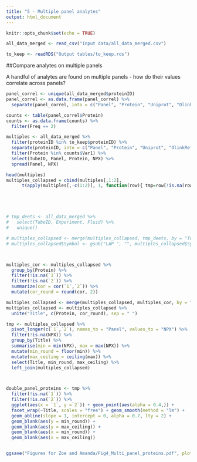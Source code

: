 ```yaml
---
title: "5 - Multiple panel analytes"
output: html_document
---
```


```r
knitr::opts_chunk$set(echo = TRUE)
```

```r

all_data_merged <- read_csv("Input data/all_data_merged.csv")

to_keep <- readRDS("Output tables/to_keep.rds")

```
##Compare analytes on multiple panels

A handful of analytes are found on multiple panels - how do their values correlate across panels?

```r

panel_correl <- unique(all_data_merged$proteinID)
panel_correl <- as.data.frame(panel_correl) %>%
  separate(panel_correl, into = c("Panel", "Protein", "Uniprot", "OlinkRef"), sep = "_", remove = FALSE)

counts <- table(panel_correl$Protein)
counts <- as.data.frame(counts) %>%
  filter(Freq == 2)

multiples <- all_data_merged %>%
  filter(proteinID %in% to_keep$proteinID) %>%
  separate(proteinID, into = c("Panel", "Protein", "Uniprot", "OlinkRef"), sep = "_", remove = FALSE) %>%
  filter(Protein %in% counts$Var1) %>%
  select(TubeID, Panel, Protein, NPX) %>%
  spread(Panel, NPX)  

head(multiples)
multiples_collapsed = cbind(multiples[,1:2], 
      t(apply(multiples[,-c(1:2)], 1, function(row){ tmp=row[!is.na(row)]; c(tmp[1],tmp[2]) })))





# tmp_deets <- all_data_merged %>%
#   select(TubeID, Experiment, Fluid) %>%
#   unique()

# multiples_collapsed <- merge(multiples_collapsed, tmp_deets, by = "TubeID", all.y = FALSE)
# multiples_collapsed$Symbol <- gsub("LAP ", "", multiples_collapsed$Symbol)



multiples_cor <- multiples_collapsed %>%
  group_by(Protein) %>%
  filter(!is.na(`1`)) %>%
  filter(!is.na(`2`)) %>%
  summarize(cor = cor(`1`,`2`)) %>%
  mutate(cor_round = round(cor, 2))

multiples_collapsed <- merge(multiples_collapsed, multiples_cor, by = "Protein")
multiples_collapsed <- multiples_collapsed %>%
  unite("Title", c(Protein, cor_round), sep = " ")

tmp <- multiples_collapsed %>%
  pivot_longer(c(`1`,`2`), names_to = "Panel", values_to = "NPX") %>%
  filter(!is.na(NPX)) %>%
  group_by(Title) %>%
  summarise(min = min(NPX), max = max(NPX)) %>%
  mutate(min_round = floor(min)) %>%
  mutate(max_ceiling = ceiling(max)) %>%
  select(Title, min_round, max_ceiling) %>%
  left_join(multiples_collapsed)



double_panel_proteins <- tmp %>%
  filter(!is.na(`1`)) %>%
  filter(!is.na(`2`)) %>%
  ggplot(aes(x = `1`, y =`2`)) + geom_point(aes(alpha = 0.4,)) + 
  facet_wrap(~Title, scales = "free") + geom_smooth(method = "lm") +
  geom_abline(slope = 1, intercept = 0, alpha = 0.7, lty = 2) +
  geom_blank(aes(y = min_round)) +
  geom_blank(aes(y = max_ceiling)) +
  geom_blank(aes(x = min_round)) +
  geom_blank(aes(x = max_ceiling))


ggsave("Figures for Zoe and Amanda/Fig4_Multi_panel_proteins.pdf", plot = double_panel_proteins, device = "pdf", width = 8, height = 8.75, units = "in", dpi = 300)
```

